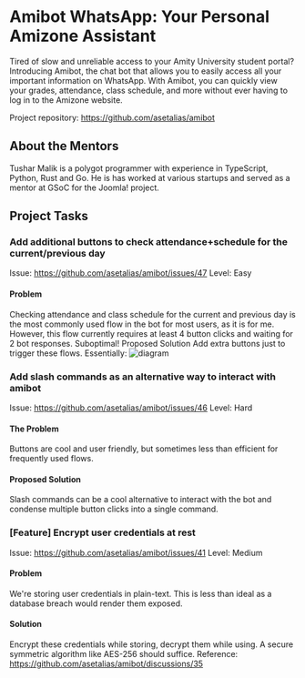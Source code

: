 # **Amibot WhatsApp: Your Personal Amizone Assistant**

Tired of slow and unreliable access to your Amity University student portal? Introducing Amibot, the chat bot that allows you to easily access all your important information on WhatsApp. With Amibot, you can quickly view your grades, attendance, class schedule, and more without ever having to log in to the Amizone website.

Project repository: https://github.com/asetalias/amibot

## About the Mentors

Tushar Malik is a polygot programmer with experience in TypeScript, Python, Rust and Go. He is has worked at various startups and served as a mentor at GSoC for the Joomla! project.

## Project Tasks

### Add additional buttons to check attendance+schedule for the current/previous day

Issue: https://github.com/asetalias/amibot/issues/47
Level: Easy

#### Problem

Checking attendance and class schedule for the current and previous day is the most commonly used flow in the bot for most users, as it is for me. However, this flow currently requires at least 4 button clicks and waiting for 2 bot responses. Suboptimal!
Proposed Solution
Add extra buttons just to trigger these flows. Essentially:
![diagram](https://user-images.githubusercontent.com/72784348/261934128-a47db851-350e-4862-aec7-c3557c7486ee.png)

### Add slash commands as an alternative way to interact with amibot

Issue: https://github.com/asetalias/amibot/issues/46
Level: Hard

#### The Problem

Buttons are cool and user friendly, but sometimes less than efficient for frequently used flows.

#### Proposed Solution

Slash commands can be a cool alternative to interact with the bot and condense multiple button clicks into a single command.

### [Feature] Encrypt user credentials at rest

Issue: https://github.com/asetalias/amibot/issues/41
Level: Medium

#### Problem

We're storing user credentials in plain-text. This is less than ideal as a database breach would render them exposed.

#### Solution

Encrypt these credentials while storing, decrypt them while using. A secure symmetric algorithm like AES-256 should suffice.
Reference: https://github.com/asetalias/amibot/discussions/35
